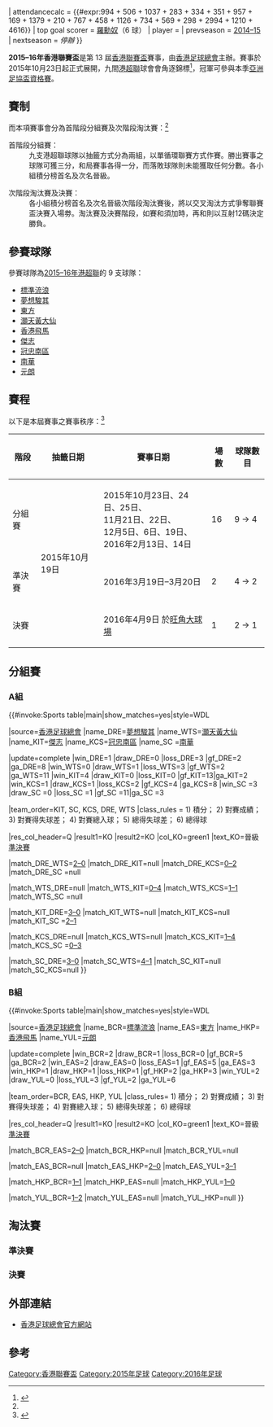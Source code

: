 {{Infobox國內足球盃賽球季
| title              = 香港聯賽盃
| year               = 2015–16年
| country            = 香港
| edition            = 13
| defending champion = [[傑志體育會|傑志]]
| dates              = 2015年10月23日–2016年4月9日
| num_teams          = 9 隊
| champions          = [[傑志體育會|傑志]]
| count              = 5
| runner-up          = [[南華足球隊|南華]]
| matches            = 19
| goals              = {{#expr:3 + 2 + 2 + 1 + 4 + 2 + 2 + 2 + 3 + 3 + 5 + 5 + 3 + 4 + 3 + 2 + 7 + 4 + 3}}
| attendancecalc     = {{#expr:994 + 506 + 1037 + 283 + 334 + 351 + 957 + 169 + 1379 + 210 + 767 + 458 + 1126 + 734 + 569 + 298 + 2994 + 1210 + 4616}}
| top goal scorer    = [[羅勳奴·塞哥維亞|羅勳奴]]（6 球）
| player             = 
| prevseason         = [[2014–15年香港聯賽盃|2014–15]]
| nextseason         = ''停辦''
}}

'''2015–16年香港聯賽盃'''是第 13 屆[[香港聯賽盃|香港聯賽盃]]賽事，由[[香港足球總會|香港足球總會]]主辦。賽事於2015年10月23日起正式展開，九間[[2015–16年香港超級聯賽|港超聯]]球會會角逐錦標<ref name=RULES>{{cite news |language=zh-hk |url=http://www.hkfa.com/news_details/13245 |title=2015-16年度香港足球總會聯賽盃賽程公佈 |publisher=[[香港足球總會|香港足球總會]] |date=2015年10月19日 |accessdate=2015年10月19日 |archive-url=https://web.archive.org/web/20160304113354/http://www.hkfa.com/news_details/13245 |archive-date=2016年3月4日 |dead-url=yes }}</ref>，冠軍可參與本季[[2015–16年香港超級聯賽季後附加賽|亞洲足協盃資格賽]]。

== 賽制 ==
而本項賽事會分為首階段分組賽及次階段淘汰賽：<ref name=RULES/>
;首階段分組賽：
:九支港超聯球隊以抽籤方式分為兩組，以單循環聯賽方式作賽。勝出賽事之球隊可獲三分，和局賽事各得一分，而落敗球隊則未能獲取任何分數。各小組積分榜首名及次名晉級。
 
;次階段淘汰賽及決賽：
:各小組積分榜首名及次名晉級次階段淘汰賽後，將以交叉淘汰方式爭奪聯賽盃決賽入場劵。淘汰賽及決賽階段，如賽和須加時，再和則以互射12碼決定勝負。

== 參賽球隊 ==
參賽球隊為[[2015–16年香港超級聯賽|2015–16年港超聯]]的 9 支球隊：

*[[香港流浪足球會|標準流浪]]
*[[夢想駿其足球會|夢想駿其]]
*[[東方足球隊|東方]]
*[[黃大仙區康樂體育會|灝天黃大仙]]
*[[香港飛馬足球會|香港飛馬]]
*[[傑志體育會|傑志]]
*[[南區足球隊|冠忠南區]]
*[[南華足球隊|南華]]
*[[元朗足球會|元朗]]

== 賽程 ==
以下是本屆賽事之賽事秩序：<ref>{{cite web |url=http://www.hkfa.com/upload/download/2015-16_Fixture_LeagueCup.pdf |title=2015/16年度香港足球總會 - 聯賽盃賽程 |format=pdf |publisher=香港足球總會 |date=2015年10月19日 |accessdate=2015年10月19日 |archive-url=https://web.archive.org/web/20160304130211/http://www.hkfa.com/upload/download/2015-16_Fixture_LeagueCup.pdf |archive-date=2016年3月4日 |dead-url=yes }}</ref>

{| class="wikitable" border="1"
|-
! 階段
! 抽籤日期
! 賽事日期
! 場數
! 球隊數目
|-align="center"
| 分組賽
| rowspan=3|2015年10月19日
|align="left"|2015年10月23日、24日、25日、<br> {{0}}{{0}}{{0}}{{0}}{{0}}{{0}}11月21日、22日、<br> {{0}}{{0}}{{0}}{{0}}{{0}}{{0}}12月5日、6日、19日、<br> 2016年2月13日、14日
| 16
| 9 → 4
|-align="center"
| 準決賽
|align="left"|2016年3月19日–3月20日
| 2
| 4 → 2
|-align="center"
| 決賽
|align="left"|2016年4月9日 於[[旺角大球場|旺角大球場]]
| 1
| 2 → 1
|}

== 分組賽 ==
=== A組 ===
{{#invoke:Sports table|main|show_matches=yes|style=WDL

|source=[https://www.hkfa.com/ch/leaguerank?leagueid=876&year=2015-2016 香港足球總會]
|name_DRE=[[夢想駿其足球會|夢想駿其]]
|name_WTS=[[黃大仙區康樂體育會|灝天黃大仙]]
|name_KIT=[[傑志體育會|傑志]]
|name_KCS=[[南區足球會|冠忠南區]]
|name_SC =[[南華足球隊|南華]]

<!--UPDATE standings below (including date)-->
|update=complete
|win_DRE=1 |draw_DRE=0 |loss_DRE=3 |gf_DRE=2 |ga_DRE=8
|win_WTS=0 |draw_WTS=1 |loss_WTS=3 |gf_WTS=2 |ga_WTS=11
|win_KIT=4 |draw_KIT=0 |loss_KIT=0 |gf_KIT=13|ga_KIT=2
|win_KCS=1 |draw_KCS=1 |loss_KCS=2 |gf_KCS=4 |ga_KCS=8
|win_SC =3 |draw_SC =0 |loss_SC =1 |gf_SC =11|ga_SC =3

<!--UPDATE positions below (check tiebreakers)-->
|team_order=KIT, SC, KCS, DRE, WTS
|class_rules = 1) 積分； 2) 對賽成績； 3) 對賽得失球差； 4) 對賽總入球； 5) 總得失球差； 6) 總得球

|res_col_header=Q
|result1=KO |result2=KO
|col_KO=green1 |text_KO=晉級 [[#準決賽|準決賽]]

<!--UPDATE results below-->
|match_DRE_WTS=[[#LC08|2–0]]
|match_DRE_KIT=null
|match_DRE_KCS=[[#LC06|0–2]]
|match_DRE_SC =null

|match_WTS_DRE=null
|match_WTS_KIT=[[#LC05|0–4]]
|match_WTS_KCS=[[#LC02|1–1]]
|match_WTS_SC =null

|match_KIT_DRE=[[#LC15|3–0]]
|match_KIT_WTS=null
|match_KIT_KCS=null
|match_KIT_SC =[[#LC09|2–1]]

|match_KCS_DRE=null
|match_KCS_WTS=null
|match_KCS_KIT=[[#LC11|1–4]]
|match_KCS_SC =[[#LC13|0–3]]

|match_SC_DRE=[[#LC01|3–0]]
|match_SC_WTS=[[#LC12|4–1]]
|match_SC_KIT=null
|match_SC_KCS=null
}}

{{footballbox collapsible
|id = LC01
|round = LC01
|date = 2015年10月23日
|time = 20:00
|team1 = [[南華足球隊|南華]]
|score = 3–0
|team2 = [[夢想駿其足球會|夢想駿其]]
|report = [http://www.hkfa.com/ch/match/18683/ 報告]
|goals1 = [[馬哈馬·阿瓦爾|艾華]] {{goal|23||89}}<br> [[陳肇麒|陳肇麒]] {{goal|61}}
|goals2 = 
|stadium = [[旺角大球場|旺角大球場]]
|attendance = 994
|referee = 湯巨森
}}
{{footballbox collapsible
|id = LC02
|round = LC02
|date = 2015年10月24日
|time = 14:30
|team1 = [[黃大仙區康樂體育會|灝天黃大仙]]
|score = 1–1
|team2 = [[南區足球隊|冠忠南區]]
|report = [http://www.hkfa.com/ch/match/18684/ 報告]
|goals1 = [[中村祐人|中村祐人]] {{goal|29}}
|goals2 = [[加拉度·加西亞|加拉度]] {{goal|57}}
|stadium = [[深水埗運動場|深水埗運動場]]
|attendance = 506
|referee = 吳超覺
}}
{{footballbox collapsible
|id = LC05
|round = LC05
|date = 2015年11月21日
|time = 14:30
|team1 = [[黃大仙區康樂體育會|灝天黃大仙]]
|score = 0–4
|team2 = [[傑志體育會|傑志]]
|report = [http://www.hkfa.com/ch/match/18685/ 報告]
|goals1 = 
|goals2 = [[佐迪·達利斯|佐迪]] {{goal|57}}<br> [[辛祖|辛祖]] {{goal|61}}<br> [[傅樹聲|傅樹聲]] {{goal|67|[[烏龍球|烏龍球]]}}<br> [[安基斯|安基斯]] {{goal|76}}
|stadium = [[九龍灣公園|九龍灣公園]]
|attendance = 334
|referee = 劉晃熙
}}
{{footballbox collapsible
|id = LC06
|round = LC06
|date = 2015年11月22日
|time = 17:30
|team1 = [[夢想駿其足球會|夢想駿其]]
|score = 0–2
|team2 = [[南區足球隊|冠忠南區]]
|report = [http://www.hkfa.com/ch/match/18686/ 報告]
|goals1 = 
|goals2 = [[荷西·迪亞斯|迪亞斯]] {{goal|23}}<br> [[陸志豪|陸志豪]] {{goal|59}}
|stadium = [[青衣運動場|青衣運動場]]
|attendance = 351
|referee = 湯巨森
}}
{{footballbox collapsible
|id = LC08
|round = LC08
|date = 2015年12月5日
|time = 14:30
|team1 = [[夢想駿其足球會|夢想駿其]]
|score = 2–0
|team2 = [[黃大仙區康樂體育會|灝天黃大仙]]
|report = [http://www.hkfa.com/ch/match/18687/ 報告]
|goals1 = [[黎洛賢|黎洛賢]] {{goal|27}}<br> [[基奧|基奧]] {{goal|68|[[十二碼|十二碼]]}}
|goals2 = 
|stadium = [[青衣運動場|青衣運動場]]
|attendance = 169
|referee = 陳銘肇
}}
{{footballbox collapsible
|id = LC09
|round = LC09
|date = 2015年12月6日
|time = 14:30
|team1 = [[傑志體育會|傑志]]
|score = 2–1
|team2 = [[南華足球隊|南華]]
|report = [http://www.hkfa.com/ch/match/18688/ 報告]
|goals1 = [[佐迪·達利斯|佐迪]] {{goal|44}}<br> [[巴倫古素|巴倫古素]] {{goal|88}}
|goals2 = [[林學曦|林學曦]] {{goal|90+3}}
|stadium = [[將軍澳運動場|將軍澳運動場]]
|attendance = 1,379
|referee = 劉晃熙
}}
{{footballbox collapsible
|id = LC11
|round = LC11
|date = 2015年12月19日
|time = 14:30
|team1 = [[南區足球隊|冠忠南區]]
|score = 1–4
|team2 = [[傑志體育會|傑志]]
|report = [http://www.hkfa.com/ch/match/18689/ 報告]
|goals1 = [[夏志明|夏志明]] {{goal|22}}
|goals2 = [[艾力士|艾力士]] {{goal|56}}<br> [[費蘭度·奧古斯圖|費蘭度]] {{goal|68}}<br> [[丹尼·簡斯拿|丹尼]] {{goal|84}}<br> [[沈國強|沈國強]] {{goal|90+5}}
|stadium = [[旺角大球場|旺角大球場]]
|attendance = 767
|referee = 何煒昇
}}
{{footballbox collapsible
|id = LC12
|round = LC12
|date = 2015年12月19日
|time = 17:30
|team1 = [[南華足球隊|南華]]
|score = 4–1
|team2 = [[黃大仙區康樂體育會|灝天黃大仙]]
|report = [http://www.hkfa.com/ch/match/18690/ 報告]
|goals1 = [[林學曦|林學曦]] {{goal|15}}<br> [[伊達_(足球員)|伊達]] {{goal|23}}<br> [[安迪·羅素|羅素]] {{goal|39}}<br> [[魯卡斯·艾斯賓度拿·達斯華|魯卡斯]]{{goal|54}}
|goals2 = [[楊賜麟|楊賜麟]] {{goal|31}}
|stadium = [[九龍灣公園|九龍灣公園]]
|attendance = 458
|referee = 吳佳林
}}
{{footballbox collapsible
|id = LC13
|round = LC13
|date = 2016年2月13日
|time = 14:30
|team1 = [[南區足球隊|冠忠南區]]
|score = 0–3
|team2 = [[南華足球隊|南華]]
|report = [http://www.hkfa.com/ch/match/18691/ 報告]
|goals1 = 
|goals2 = [[菲力斯保耶|菲力斯保耶]] {{goal|21}}<br> [[瑞恩·格里菲斯|賴恩格菲斯]] {{goal|76}}<br> [[梁子成|梁子成]] {{goal|84}}
|stadium = [[深水埗運動場|深水埗運動場]]
|attendance = 1,126
|referee = 何煒昇
}}
{{footballbox collapsible
|id = LC15
|round = LC15
|date = 2016年2月14日
|time = 14:30
|team1 = [[傑志體育會|傑志]]
|score = 3–0
|team2 = [[夢想駿其足球會|夢想駿其]]
|report = [http://www.hkfa.com/ch/match/18692/ 報告]
|goals1 = [[羅勳奴|羅勳奴]] {{goal|48}}<br> [[佐迪·達利斯|佐迪]] {{goal|62||66|[[十二碼|十二碼]]}}
|goals2 = 
|stadium = [[深水埗運動場|深水埗運動場]]
|attendance = 569
|referee = 劉晃熙
}}

=== B組 ===
{{#invoke:Sports table|main|show_matches=yes|style=WDL

|source=[https://www.hkfa.com/ch/leaguerank?leagueid=877&year=2015-2016 香港足球總會]
|name_BCR=[[香港流浪足球會|標準流浪]]
|name_EAS=[[東方足球隊|東方]]
|name_HKP=[[香港飛馬足球會|香港飛馬]]
|name_YUL=[[元朗足球會|元朗]]

<!--UPDATE standings below (including date)-->
|update=complete
|win_BCR=2 |draw_BCR=1 |loss_BCR=0 |gf_BCR=5 |ga_BCR=2
|win_EAS=2 |draw_EAS=0 |loss_EAS=1 |gf_EAS=5 |ga_EAS=3
|win_HKP=1 |draw_HKP=1 |loss_HKP=1 |gf_HKP=2 |ga_HKP=3
|win_YUL=2 |draw_YUL=0 |loss_YUL=3 |gf_YUL=2 |ga_YUL=6

<!--UPDATE positions below (check tiebreakers)-->
|team_order=BCR, EAS, HKP, YUL
|class_rules= 1) 積分； 2) 對賽成績； 3) 對賽得失球差； 4) 對賽總入球； 5) 總得失球差； 6) 總得球

|res_col_header=Q
|result1=KO |result2=KO
|col_KO=green1 |text_KO=晉級 [[#準決賽|準決賽]]

<!--UPDATE results below-->
|match_BCR_EAS=[[#LC03|2–0]]
|match_BCR_HKP=null
|match_BCR_YUL=null

|match_EAS_BCR=null
|match_EAS_HKP=[[#LC07|2–0]]
|match_EAS_YUL=[[#LC14|3–1]]

|match_HKP_BCR=[[#LC16|1–1]]
|match_HKP_EAS=null
|match_HKP_YUL=[[#LC04|1–0]]

|match_YUL_BCR=[[#LC10|1–2]]
|match_YUL_EAS=null
|match_YUL_HKP=null
}}

{{footballbox collapsible
|id = LC03
|round = LC03
|date = 2015年10月25日
|time = 14:30
|team1 = [[香港流浪足球會|標準流浪]]
|score = 2–0
|team2 = [[東方足球隊|東方]]
|report = [http://www.hkfa.com/ch/match/18693 報告]
|goals1 = [[許嘉樂|許嘉樂]] {{goal|17}}<br> [[林家亮|林家亮]] {{goal|24}}
|goals2 = 
|stadium = [[深水埗運動場|深水埗運動場]]
|attendance = 1,037
|referee = 劉晃熙
}}
{{footballbox collapsible
|id = LC04
|round = LC04
|date = 2015年10月25日
|time = 17:30
|team1 = [[香港飛馬足球會|香港飛馬]]
|score = 1–0
|team2 = [[元朗足球會|元朗]]
|report = [http://www.hkfa.com/ch/match/18694 報告]
|goals1 = [[艾華度|艾華度]] {{goal|69}}
|goals2 = 
|stadium = [[九龍灣公園|九龍灣公園]]
|attendance = 283
|referee = 陳銘肇
}}
{{footballbox collapsible
|id = LC07
|round = LC07
|date = 2015年12月5日
|time = 14:30
|team1 = [[東方足球隊|東方]]
|score = 2–0
|team2 = [[香港飛馬足球會|香港飛馬]]
|report = [http://www.hkfa.com/ch/match/18695 報告]
|goals1 = [[安東尼斯·勞高|勞高]] {{goal|12}}<br> [[安祖·巴域斯|巴域斯]] {{goal|57|[[十二碼|十二碼]]}}
|goals2 = 
|stadium = [[將軍澳運動場|將軍澳運動場]]
|attendance = 957
|referee = 湯巨森
}}
{{footballbox collapsible
|id = LC10
|round = LC10
|date = 2015年12月6日
|time = 17:30
|team1 = [[元朗足球會|元朗]]
|score = 1–2
|team2 = [[香港流浪足球會|標準流浪]]
|report = [http://www.hkfa.com/ch/match/18696 報告]
|goals1 = [[陳卓光|陳卓光]] {{goal|59}}
|goals2 = [[羅拔圖·法朗沙|比圖]] {{goal|24|[[十二碼|十二碼]]}}<br> [[許嘉樂|許嘉樂]] {{goal|65}}
|stadium = [[青衣運動場|青衣運動場]]
|attendance = 210
|referee = 廖國文
}}
{{footballbox collapsible
|id = LC14
|round = LC14
|date = 2016年2月13日
|time = 17:30
|team1 = [[東方足球隊|東方]]
|score = 3–1
|team2 = [[元朗足球會|元朗]]
|report = [http://www.hkfa.com/ch/match/18697/ 報告]
|goals1 = [[羅拔圖·奧蘭度·阿方素·祖利亞|羅拔圖]] {{goal|50}}<br> [[基奧雲尼·艾維斯·達施華|基奧雲尼]] {{goal|74||90+1}}
|goals2 = [[古斯達禾|古斯達禾]] {{goal|80}}
|stadium = [[青衣運動場|青衣運動場]]
|attendance = 734
|referee = 鄧慶富
}}
{{footballbox collapsible
|id = LC16
|round = LC16
|date = 2016年2月14日
|time = 17:30
|team1 = [[香港飛馬足球會|香港飛馬]]
|score = 1–1
|team2 = [[香港流浪足球會|標準流浪]]
|report = [http://www.hkfa.com/ch/match/18698/ 報告]
|goals1 = [[艾華度|艾華度]] {{goal|20}}
|goals2 = [[卓耀國|卓耀國]] {{goal|39}}
|stadium = [[青衣運動場|青衣運動場]]
|attendance = 298
|referee = 湯巨森
}}

== 淘汰賽 ==
=== 準決賽 ===
{{footballbox collapsible
|round = LC17
|date = 2016年3月19日
|time = 15:00
|team1 = '''[[傑志體育會|傑志]]'''
|score = 6–1
|team2 = [[東方足球隊|東方]]
|report = [http://www.hkfa.com/ch/match/19869/ 報告]
|goals1 = [[辛祖|辛祖]] {{goal|1||72}}<br> [[羅勳奴|羅勳奴]] {{goal|14||26||76||82}}
|goals2 = [[羅拔圖·奧蘭度·阿方素·祖利亞|羅拔圖]] {{goal|45+2}}
|stadium = [[旺角大球場|旺角大球場]]
|attendance = 2,994
|referee = 何煒昇
}}
{{footballbox collapsible
|round = LC18
|date = 2016年3月20日
|time = 15:00
|team1 = [[香港流浪足球會|標準流浪]]
|score = 2–2
|aet = yes
|team2 = '''[[南華足球隊|南華]]'''
|report = [http://www.hkfa.com/ch/match/19870/ 報告]
|goals1 = [[鄭兆均|鄭兆均]] {{goal|7}}<br> [[科夫|科夫]] {{goal|85|[[烏龍球|烏龍球]]}}
|goals2 = [[菲力斯保耶|菲力斯保耶]] {{goal|38}}<br> [[馬哈馬·阿瓦爾|艾華]] {{goal|80}}
|stadium = [[旺角大球場|旺角大球場]]
|attendance = 1,210
|referee = 湯巨森
|penalties1 = [[羅拔圖·法朗沙|比圖]] {{penmiss}}<br> [[莫斯奧|莫斯奧]] {{penmiss}}<br> [[蘇洋|蘇洋]] {{penmiss}}<br> [[連卓思|連卓思]] {{pengoal}}
|penaltyscore = 1–3
|penalties2 = {{penmiss}} [[菲力斯保耶|菲力斯保耶]]<br> {{penmiss}} [[梁子成|梁子成]]<br> {{pengoal}} [[羅曉聰|羅曉聰]]<br> {{pengoal}} [[基斯甸·摩拉|摩拉]]<br> {{pengoal}} [[馬哈馬·阿瓦爾|艾華]]
}}

=== 決賽 ===
{{footballbox collapsible
|round = LC19
|date = 2016年4月9日
|time = 15:00
|team1 = '''[[傑志體育會|傑志]]'''
|score = 3–0
|team2 = [[南華足球隊|南華]]
|report = [http://www.hkfa.com/ch/match/20170/ 報告]
|goals1 = [[艾力士|艾力士]] {{goal|4||65}}<br> [[羅勳奴|羅勳奴]] {{goal|58|[[十二碼|十二碼]]}}
|goals2 = 
|stadium = [[旺角大球場|旺角大球場]]
|attendance = 4,616
|referee = 何煒昇
}}

== 外部連結 ==
*[http://www.hkfa.com/ch/leaguesp?type=1 香港足球總會官方網站]{{Wayback|url=http://www.hkfa.com/ch/leaguesp?type=1 |date=20151017101206 }} {{zh-hant icon}}

== 參考 ==
{{reflist}}

{{2015–16年香港足球}}

[[Category:香港聯賽盃|Category:香港聯賽盃]]
[[Category:2015年足球|Category:2015年足球]]
[[Category:2016年足球|Category:2016年足球]]